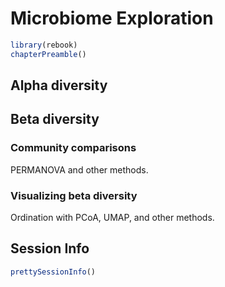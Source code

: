 # Microbiome Exploration {#microbiome-exploration}

```r
library(rebook)
chapterPreamble()
```


## Alpha diversity



## Beta diversity


### Community comparisons

PERMANOVA and other methods.


### Visualizing beta diversity

Ordination with PCoA, UMAP, and other methods.


## Session Info {-}

```r
prettySessionInfo()
```
